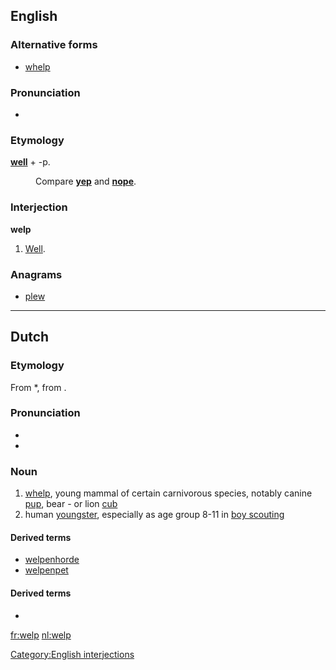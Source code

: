 ==English==

===Alternative forms===
* [[whelp]]

===Pronunciation===
* {{homophones|whelp}}
===Etymology===
'''[[well]]''' + -p.
: Compare '''[[yep]]''' and '''[[nope]]'''.

===Interjection===
'''welp'''

# {{slang}} [[well|Well]].

===Anagrams===
* [[plew#English|plew]]

[[Category:English interjections]]

----

==Dutch==

===Etymology===
From {{etyl|odt|nl}} *{{term||welp|lang=odt}}, from {{proto|Germanic|hwelpaz|lang=nl}}.

===Pronunciation===
* {{rhymes|ɛlp|lang=nl}}
* {{audio|Nl-welp.ogg|Audio}}

===Noun===
{{nl-noun|g1=m|g2=n|pl=welpen|dim=welpje|dimpl=welpjes}}

# [[whelp]], young mammal of certain carnivorous species, notably canine [[pup]], bear - or lion [[cub]]
# human [[youngster]], especially as age group 8-11 in [[boy scouting]]

====Derived terms====
* [[welpenhorde]]
* [[welpenpet]]

====Derived terms====
* {{R:Koenen}}

[[fr:welp]]
[[nl:welp]]